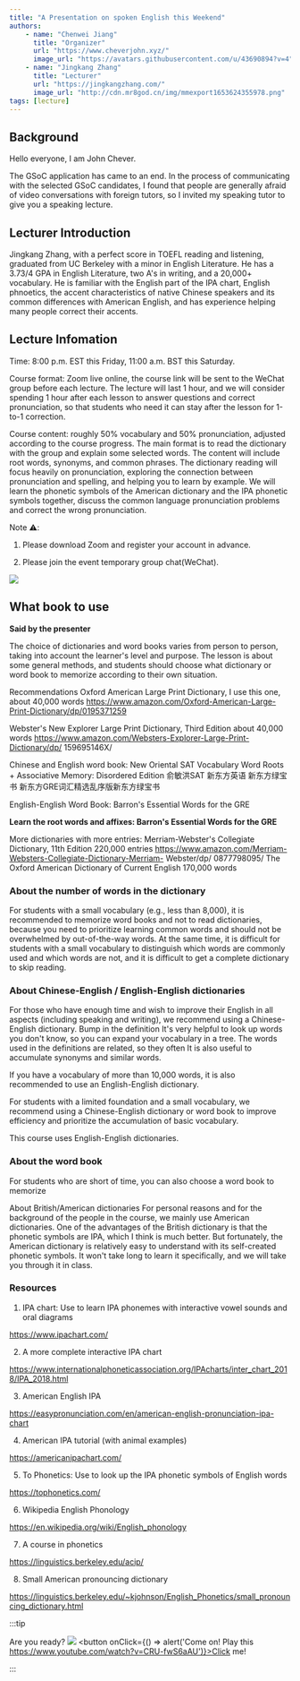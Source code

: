 ```yaml
---
title: "A Presentation on spoken English this Weekend"
authors:
    - name: "Chenwei Jiang"
      title: "Organizer"
      url: "https://www.cheverjohn.xyz/"
      image_url: "https://avatars.githubusercontent.com/u/43690894?v=4"
    - name: "Jingkang Zhang"
      title: "Lecturer"
      url: "https://jingkangzhang.com/"
      image_url: "http://cdn.mr8god.cn/img/mmexport1653624355978.png"
tags: [lecture]
---
```


## Background

Hello everyone, I am John Chever.

The GSoC application has came to an end. In the process of communicating with the selected GSoC candidates, I found that people are generally afraid of video conversations with foreign tutors, so I invited my speaking tutor to give you a speaking lecture.

<!--truncate-->

## Lecturer Introduction

Jingkang Zhang, with a perfect score in TOEFL reading and listening, graduated from UC Berkeley with a minor in English Literature. He has a 3.73/4 GPA in English Literature, two A's in writing, and a 20,000+ vocabulary.
He is familiar with the English part of the IPA chart, English phnoetics, the accent characteristics of native Chinese speakers and its common differences with American English, and has experience helping many people correct their accents.

## Lecture Infomation

Time: 8:00 p.m. EST this Friday, 11:00 a.m. BST this Saturday.

Course format: Zoom live online, the course link will be sent to the WeChat group before each lecture. The lecture will last 1 hour, and we will consider spending 1 hour after each lesson to answer questions and correct pronunciation, so that students who need it can stay after the lesson for 1-to-1 correction.

Course content: roughly 50% vocabulary and 50% pronunciation, adjusted according to the course progress. The main format is to read the dictionary with the group and explain some selected words.
The content will include root words, synonyms, and common phrases. The dictionary reading will focus heavily on pronunciation, exploring the connection between pronunciation and spelling, and helping you to learn by example.
We will learn the phonetic symbols of the American dictionary and the IPA phonetic symbols together, discuss the common language pronunciation problems and correct the wrong pronunciation.

Note ⚠️:

1. Please download Zoom and register your account in advance.

2. Please join the event temporary group chat(WeChat).

![](http://cdn.mr8god.cn/img/WechatIMG21_371x484.jpeg)

## What book to use

**Said by the presenter**

The choice of dictionaries and word books varies from person to person, taking into account the learner's level and purpose. The lesson is about some general methods, and students
should choose what dictionary or word book to memorize according to their own situation.

Recommendations
Oxford American Large Print Dictionary, I use this one, about 40,000 words https://www.amazon.com/Oxford-American-Large-Print-Dictionary/dp/0195371259

Webster's New Explorer Large Print Dictionary, Third Edition about 40,000 words https://www.amazon.com/Websters-Explorer-Large-Print-Dictionary/dp/ 159695146X/

Chinese and English word book:
New Oriental SAT Vocabulary Word Roots + Associative Memory: Disordered Edition 俞敏洪SAT 新东方英语 新东方绿宝书 新东方GRE词汇精选乱序版新东方绿宝书

English-English Word Book:
Barron's Essential Words for the GRE

**Learn the root words and affixes:
Barron's Essential Words for the GRE**

More dictionaries with more entries:
Merriam-Webster's Collegiate Dictionary, 11th Edition 220,000 entries https://www.amazon.com/Merriam-Websters-Collegiate-Dictionary-Merriam- Webster/dp/ 0877798095/
The Oxford American Dictionary of Current English 170,000 words

### About the number of words in the dictionary

For students with a small vocabulary (e.g., less than 8,000), it is recommended to memorize word books and not to read dictionaries, because you need to prioritize learning common words and should not be overwhelmed by out-of-the-way words.
At the same time, it is difficult for students with a small vocabulary to distinguish which words are commonly used and which words are not, and it is difficult to get a complete dictionary to skip reading.

### About Chinese-English / English-English dictionaries

For those who have enough time and wish to improve their English in all aspects (including speaking and writing), we recommend using a Chinese-English dictionary. Bump in the definition
It's very helpful to look up words you don't know, so you can expand your vocabulary in a tree. The words used in the definitions are related, so they often
It is also useful to accumulate synonyms and similar words.

If you have a vocabulary of more than 10,000 words, it is also recommended to use an English-English dictionary.

For students with a limited foundation and a small vocabulary, we recommend using a Chinese-English dictionary or word book to improve efficiency and prioritize the accumulation of basic vocabulary.

This course uses English-English dictionaries.

### About the word book

For students who are short of time, you can also choose a word book to memorize

About British/American dictionaries For personal reasons and for the background of the people in the course, we mainly use American dictionaries.
One of the advantages of the British dictionary is that the phonetic symbols are IPA, which I think is much better. But fortunately, the American dictionary is relatively easy to understand with its self-created phonetic symbols.
It won't take long to learn it specifically, and we will take you through it in class.

### Resources

1. IPA chart: Use to learn IPA phonemes with interactive vowel sounds and oral diagrams

https://www.ipachart.com/

2. A more complete interactive IPA chart

https://www.internationalphoneticassociation.org/IPAcharts/inter_chart_2018/IPA_2018.html

3. American English IPA

https://easypronunciation.com/en/american-english-pronunciation-ipa-chart

4. American IPA tutorial (with animal examples)

https://americanipachart.com/

5. To Phonetics: Use to look up the IPA phonetic symbols of English words

https://tophonetics.com/

6. Wikipedia English Phonology

https://en.wikipedia.org/wiki/English_phonology

7. A course in phonetics

https://linguistics.berkeley.edu/acip/

8. Small American pronouncing dictionary

https://linguistics.berkeley.edu/~kjohnson/English_Phonetics/small_pronouncing_dictionary.html

:::tip

Are you ready?
![](http://cdn.mr8god.cn/img/areuok.jpeg)
<button onClick={() => alert('Come on! Play this https://www.youtube.com/watch?v=CRU-fwS6aAU')}>Click me!</button>

:::

